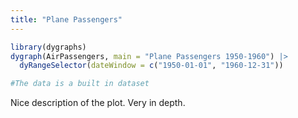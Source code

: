 ```yaml
---
title: "Plane Passengers"
---
```


```r
library(dygraphs)
dygraph(AirPassengers, main = "Plane Passengers 1950-1960") |> 
  dyRangeSelector(dateWindow = c("1950-01-01", "1960-12-31")) 

#The data is a built in dataset
```

Nice description of the plot. Very in depth.